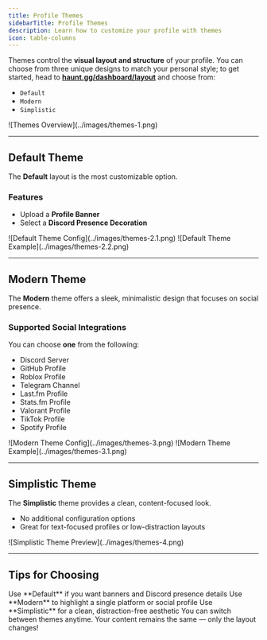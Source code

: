 ```yaml
---
title: Profile Themes
sidebarTitle: Profile Themes
description: Learn how to customize your profile with themes
icon: table-columns
---
```


Themes control the **visual layout and structure** of your profile. You can choose from three unique designs to match your personal style; to get started, head to [**haunt.gg/dashboard/layout**](https://haunt.gg/dashboard/layout) and choose from:

- `Default`
- `Modern`
- `Simplistic`

<Frame caption="Theme Selection Page">
  ![Themes Overview](../images/themes-1.png)
</Frame>

---

## Default Theme

The **Default** layout is the most customizable option.

### Features

- Upload a **Profile Banner**
- Select a **Discord Presence Decoration** 

<Frame caption="Default Theme Configuration">
  ![Default Theme Config](../images/themes-2.1.png)
</Frame>

<Frame caption="Default Theme Preview">
  ![Default Theme Example](../images/themes-2.2.png)
</Frame>

---

## Modern Theme

The **Modern** theme offers a sleek, minimalistic design that focuses on social presence.

### Supported Social Integrations

You can choose **one** from the following:

- Discord Server
- GitHub Profile
- Roblox Profile
- Telegram Channel
- Last.fm Profile
- Stats.fm Profile
- Valorant Profile
- TikTok Profile
- Spotify Profile

<Frame caption="Modern Theme Configuration Options">
  ![Modern Theme Config](../images/themes-3.png)
</Frame>

<Frame caption="Modern Theme Preview">
  ![Modern Theme Example](../images/themes-3.1.png)
</Frame>

---

## Simplistic Theme

The **Simplistic** theme provides a clean, content-focused look.

- No additional configuration options
- Great for text-focused profiles or low-distraction layouts

<Frame caption="Simplistic Theme Example">
  ![Simplistic Theme Preview](../images/themes-4.png)
</Frame>

---

## Tips for Choosing

<Checklist>
  <Check>Use **Default** if you want banners and Discord presence details</Check>
  <Check>Use **Modern** to highlight a single platform or social profile</Check>
  <Check>Use **Simplistic** for a clean, distraction-free aesthetic</Check>
</Checklist>

<Note>
You can switch between themes anytime. Your content remains the same — only the layout changes!
</Note>
